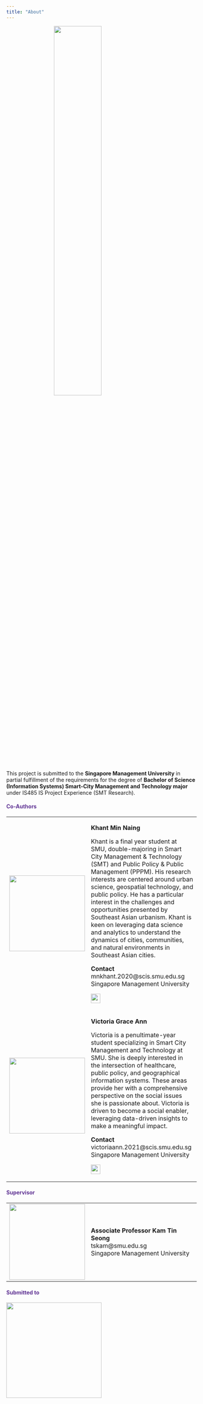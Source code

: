 ```yaml
---
title: "About"
---
```


![](images/Spatialilengt.png){width="50%" style="display: block; margin-left: auto; margin-right: auto;"}

This project is submitted to the **Singapore Management University** in partial fulfillment of the requirements for the degree of **Bachelor of Science (Information Systems) Smart-City Management and Technology major** under IS485 IS Project Experience (SMT Research).

::: {style="color: #603494;"}
#### **Co-Authors** {style="color: #603494;"}
:::

+--------------------------------+---------------------------------------------------------------------------------------------------------------------------------------------------------------------------------------------------------------------------------------------------------------------------------------------------------------------------------------------------------------------------------------------------------------------------------------------------------------------------------------------------------------------------+
| ![](images/3.png){width="200"} | **Khant Min Naing**                                                                                                                                                                                                                                                                                                                                                                                                                                                                                                       |
|                                |                                                                                                                                                                                                                                                                                                                                                                                                                                                                                                                           |
|                                | Khant is a final year student at SMU, double-majoring in Smart City Management & Technology (SMT) and Public Policy & Public Management (PPPM). His research interests are centered around urban science, geospatial technology, and public policy. He has a particular interest in the challenges and opportunities presented by Southeast Asian urbanism. Khant is keen on leveraging data science and analytics to understand the dynamics of cities, communities, and natural environments in Southeast Asian cities. |
|                                |                                                                                                                                                                                                                                                                                                                                                                                                                                                                                                                           |
|                                | **Contact\                                                                                                                                                                                                                                                                                                                                                                                                                                                                                                                |
|                                | **mnkhant.2020\@scis.smu.edu.sg\                                                                                                                                                                                                                                                                                                                                                                                                                                                                                          |
|                                | Singapore Management University                                                                                                                                                                                                                                                                                                                                                                                                                                                                                           |
|                                |                                                                                                                                                                                                                                                                                                                                                                                                                                                                                                                           |
|                                | ![](images/LinkedIn_logo.png){fig-align="left" width="25"}                                                                                                                                                                                                                                                                                                                                                                                                                                                                |
+--------------------------------+---------------------------------------------------------------------------------------------------------------------------------------------------------------------------------------------------------------------------------------------------------------------------------------------------------------------------------------------------------------------------------------------------------------------------------------------------------------------------------------------------------------------------+
| ![](images/1.png){width="200"} | **Victoria Grace Ann**                                                                                                                                                                                                                                                                                                                                                                                                                                                                                                    |
|                                |                                                                                                                                                                                                                                                                                                                                                                                                                                                                                                                           |
|                                | Victoria is a penultimate-year student specializing in Smart City Management and Technology at SMU. She is deeply interested in the intersection of healthcare, public policy, and geographical information systems. These areas provide her with a comprehensive perspective on the social issues she is passionate about. Victoria is driven to become a social enabler, leveraging data-driven insights to make a meaningful impact.                                                                                   |
|                                |                                                                                                                                                                                                                                                                                                                                                                                                                                                                                                                           |
|                                | **Contact**\                                                                                                                                                                                                                                                                                                                                                                                                                                                                                                              |
|                                | victoriaann.2021\@scis.smu.edu.sg\                                                                                                                                                                                                                                                                                                                                                                                                                                                                                        |
|                                | Singapore Management University                                                                                                                                                                                                                                                                                                                                                                                                                                                                                           |
|                                |                                                                                                                                                                                                                                                                                                                                                                                                                                                                                                                           |
|                                | ![](images/LinkedIn_logo.png){fig-align="left" width="25"}                                                                                                                                                                                                                                                                                                                                                                                                                                                                |
+--------------------------------+---------------------------------------------------------------------------------------------------------------------------------------------------------------------------------------------------------------------------------------------------------------------------------------------------------------------------------------------------------------------------------------------------------------------------------------------------------------------------------------------------------------------------+

::: {style="color: #603494;"}
#### **Supervisor** {style="color: #603494;"}
:::

+--------------------------------+-----------------------------------------------+
| ![](images/2.png){width="200"} | **Associate Professor Kam Tin Seong**\        |
|                                | tskam\@smu.edu.sg\                            |
|                                | Singapore Management University               |
+--------------------------------+-----------------------------------------------+

::: {style="color: #603494;"}
#### **Submitted to** {style="color: #603494;"}
:::

[![](images/smu-logo.jpeg){fig-align="left" width="252"}](smu.edu.sg)
